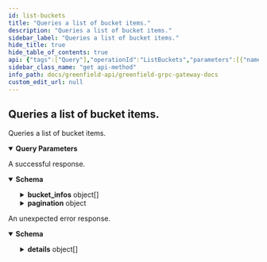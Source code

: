 ```yaml
---
id: list-buckets
title: "Queries a list of bucket items."
description: "Queries a list of bucket items."
sidebar_label: "Queries a list of bucket items."
hide_title: true
hide_table_of_contents: true
api: {"tags":["Query"],"operationId":"ListBuckets","parameters":[{"name":"pagination.key","in":"query","description":"key is a value returned in PageResponse.next_key to begin\nquerying the next page most efficiently. Only one of offset or key\nshould be set.","schema":{"type":"string","format":"byte"}},{"name":"pagination.offset","in":"query","description":"offset is a numeric offset that can be used when key is unavailable.\nIt is less efficient than using key. Only one of offset or key should\nbe set.","schema":{"type":"string","format":"uint64"}},{"name":"pagination.limit","in":"query","description":"limit is the total number of results to be returned in the result page.\nIf left empty it will default to a value to be set by each app.","schema":{"type":"string","format":"uint64"}},{"name":"pagination.count_total","in":"query","description":"count_total is set to true  to indicate that the result set should include\na count of the total number of items available for pagination in UIs.\ncount_total is only respected when offset is used. It is ignored when key\nis set.","schema":{"type":"boolean"}},{"name":"pagination.reverse","in":"query","description":"reverse is set to true if results are to be returned in the descending order.\n\nSince: cosmos-sdk 0.43","schema":{"type":"boolean"}}],"responses":{"200":{"description":"A successful response.","content":{"*/*":{"schema":{"type":"object","properties":{"bucket_infos":{"type":"array","items":{"type":"object","properties":{"owner":{"type":"string","description":"owner is the account address of bucket creator, it is also the bucket owner."},"bucket_name":{"title":"bucket_name is a globally unique name of bucket","type":"string"},"visibility":{"type":"string","description":"visibility defines the highest permissions for bucket. When a bucket is public, everyone can get storage objects in it.","default":"VISIBILITY_TYPE_UNSPECIFIED","enum":["VISIBILITY_TYPE_UNSPECIFIED","VISIBILITY_TYPE_PUBLIC_READ","VISIBILITY_TYPE_PRIVATE","VISIBILITY_TYPE_INHERIT"]},"id":{"type":"string","description":"id is the unique identification for bucket."},"source_type":{"title":"source_type defines which chain the user should send the bucket management transactions to","type":"string","default":"SOURCE_TYPE_ORIGIN","enum":["SOURCE_TYPE_ORIGIN","SOURCE_TYPE_BSC_CROSS_CHAIN","SOURCE_TYPE_MIRROR_PENDING"]},"create_at":{"type":"string","description":"create_at define the block timestamp when the bucket created.","format":"int64"},"payment_address":{"title":"payment_address is the address of the payment account","type":"string"},"primary_sp_address":{"type":"string","description":"primary_sp_address is the address of the primary sp. Objects belongs to this bucket will never\nleave this SP, unless you explicitly shift them to another SP."},"charged_read_quota":{"type":"string","description":"charged_read_quota defines the traffic quota for read in bytes per month.\nThe available read data for each user is the sum of the free read data provided by SP and\nthe ChargeReadQuota specified here.","format":"uint64"},"billing_info":{"title":"billing info of the bucket","type":"object","properties":{"price_time":{"title":"the time of the payment price, used to calculate the charge rate of the bucket","type":"string","format":"int64"},"total_charge_size":{"title":"the total size of the objects in the bucket, used to calculate the charge rate of the bucket","type":"string","format":"uint64"},"secondary_sp_objects_size":{"title":"secondary sp objects size statistics","type":"array","items":{"title":"secondary sp objects size statistics","type":"object","properties":{"sp_address":{"title":"address is the address of the secondary sp","type":"string"},"total_charge_size":{"title":"size is the total size of the objects in the secondary sp","type":"string","format":"uint64"}}}}}},"bucket_status":{"type":"string","description":"bucket_status define the status of the bucket.","default":"BUCKET_STATUS_CREATED","enum":["BUCKET_STATUS_CREATED","BUCKET_STATUS_DISCONTINUED"]}}}},"pagination":{"type":"object","properties":{"next_key":{"pattern":"^(?:[A-Za-z0-9+/]{4})*(?:[A-Za-z0-9+/]{2}==|[A-Za-z0-9+/]{3}=)?$","type":"string","description":"next_key is the key to be passed to PageRequest.key to\nquery the next page most efficiently. It will be empty if\nthere are no more results.","format":"byte"},"total":{"title":"total is total number of results available if PageRequest.count_total\nwas set, its value is undefined otherwise","type":"string","format":"uint64"}},"description":"PageResponse is to be embedded in gRPC response messages where the\ncorresponding request message has used PageRequest.\n\n message SomeResponse {\n         repeated Bar results = 1;\n         PageResponse page = 2;\n }"}}}}}},"default":{"description":"An unexpected error response.","content":{"*/*":{"schema":{"type":"object","properties":{"error":{"type":"string"},"code":{"type":"integer","format":"int32"},"message":{"type":"string"},"details":{"type":"array","items":{"type":"object","properties":{"type_url":{"type":"string"},"value":{"pattern":"^(?:[A-Za-z0-9+/]{4})*(?:[A-Za-z0-9+/]{2}==|[A-Za-z0-9+/]{3}=)?$","type":"string","format":"byte"}}}}}}}}}},"description":"Queries a list of bucket items.","method":"get","path":"/greenfield/storage/list_buckets","servers":[{"url":"https://gnfd-testnet-fullnode-tendermint-us.bnbchain.org"}],"info":{"title":"Greenfield - gRPC Gateway docs","description":"A REST interface for state queries","version":"1.0.0"},"postman":{"name":"Queries a list of bucket items.","description":{"type":"text/plain"},"url":{"path":["greenfield","storage","list_buckets"],"host":["{{baseUrl}}"],"query":[{"disabled":false,"description":{"content":"key is a value returned in PageResponse.next_key to begin\nquerying the next page most efficiently. Only one of offset or key\nshould be set.","type":"text/plain"},"key":"pagination.key","value":""},{"disabled":false,"description":{"content":"offset is a numeric offset that can be used when key is unavailable.\nIt is less efficient than using key. Only one of offset or key should\nbe set.","type":"text/plain"},"key":"pagination.offset","value":""},{"disabled":false,"description":{"content":"limit is the total number of results to be returned in the result page.\nIf left empty it will default to a value to be set by each app.","type":"text/plain"},"key":"pagination.limit","value":""},{"disabled":false,"description":{"content":"count_total is set to true  to indicate that the result set should include\na count of the total number of items available for pagination in UIs.\ncount_total is only respected when offset is used. It is ignored when key\nis set.","type":"text/plain"},"key":"pagination.count_total","value":""},{"disabled":false,"description":{"content":"reverse is set to true if results are to be returned in the descending order.\n\nSince: cosmos-sdk 0.43","type":"text/plain"},"key":"pagination.reverse","value":""}],"variable":[]},"header":[{"key":"Accept","value":"*/*"}],"method":"GET"}}
sidebar_class_name: "get api-method"
info_path: docs/greenfield-api/greenfield-grpc-gateway-docs
custom_edit_url: null
---
```



## Queries a list of bucket items.



Queries a list of bucket items.

<details style={{"marginBottom":"1rem"}} data-collapsed={false} open={true}><summary style={{}}><strong>Query Parameters</strong></summary><div><ul><ParamsItem className={"paramsItem"} param={{"name":"pagination.key","in":"query","description":"key is a value returned in PageResponse.next_key to begin\nquerying the next page most efficiently. Only one of offset or key\nshould be set.","schema":{"type":"string","format":"byte"}}}></ParamsItem><ParamsItem className={"paramsItem"} param={{"name":"pagination.offset","in":"query","description":"offset is a numeric offset that can be used when key is unavailable.\nIt is less efficient than using key. Only one of offset or key should\nbe set.","schema":{"type":"string","format":"uint64"}}}></ParamsItem><ParamsItem className={"paramsItem"} param={{"name":"pagination.limit","in":"query","description":"limit is the total number of results to be returned in the result page.\nIf left empty it will default to a value to be set by each app.","schema":{"type":"string","format":"uint64"}}}></ParamsItem><ParamsItem className={"paramsItem"} param={{"name":"pagination.count_total","in":"query","description":"count_total is set to true  to indicate that the result set should include\na count of the total number of items available for pagination in UIs.\ncount_total is only respected when offset is used. It is ignored when key\nis set.","schema":{"type":"boolean"}}}></ParamsItem><ParamsItem className={"paramsItem"} param={{"name":"pagination.reverse","in":"query","description":"reverse is set to true if results are to be returned in the descending order.\n\nSince: cosmos-sdk 0.43","schema":{"type":"boolean"}}}></ParamsItem></ul></div></details><div><ApiTabs><TabItem label={"200"} value={"200"}><div>

A successful response.

</div><div><MimeTabs schemaType={"response"}><TabItem label={"*/*"} value={"*/*"}><SchemaTabs><TabItem label={"Schema"} value={"Schema"}><details style={{}} data-collapsed={false} open={true}><summary style={{"textAlign":"left"}}><strong>Schema</strong></summary><div style={{"textAlign":"left","marginLeft":"1rem"}}></div><ul style={{"marginLeft":"1rem"}}><SchemaItem collapsible={true} className={"schemaItem"}><details style={{}}><summary style={{}}><strong>bucket_infos</strong><span style={{"opacity":"0.6"}}> object[]</span></summary><div style={{"marginLeft":"1rem"}}><li><div style={{"fontSize":"var(--ifm-code-font-size)","opacity":"0.6","marginLeft":"-.5rem","paddingBottom":".5rem"}}>Array [</div></li><SchemaItem collapsible={false} name={"owner"} required={false} schemaName={"string"} qualifierMessage={undefined} schema={{"type":"string","description":"owner is the account address of bucket creator, it is also the bucket owner."}}></SchemaItem><SchemaItem collapsible={false} name={"bucket_name"} required={false} schemaName={"bucket_name is a globally unique name of bucket"} qualifierMessage={undefined} schema={{"title":"bucket_name is a globally unique name of bucket","type":"string"}}></SchemaItem><SchemaItem collapsible={false} name={"visibility"} required={false} schemaName={"string"} qualifierMessage={"**Possible values:** [`VISIBILITY_TYPE_UNSPECIFIED`, `VISIBILITY_TYPE_PUBLIC_READ`, `VISIBILITY_TYPE_PRIVATE`, `VISIBILITY_TYPE_INHERIT`]"} schema={{"type":"string","description":"visibility defines the highest permissions for bucket. When a bucket is public, everyone can get storage objects in it.","default":"VISIBILITY_TYPE_UNSPECIFIED","enum":["VISIBILITY_TYPE_UNSPECIFIED","VISIBILITY_TYPE_PUBLIC_READ","VISIBILITY_TYPE_PRIVATE","VISIBILITY_TYPE_INHERIT"]}}></SchemaItem><SchemaItem collapsible={false} name={"id"} required={false} schemaName={"string"} qualifierMessage={undefined} schema={{"type":"string","description":"id is the unique identification for bucket."}}></SchemaItem><SchemaItem collapsible={false} name={"source_type"} required={false} schemaName={"source_type defines which chain the user should send the bucket management transactions to"} qualifierMessage={"**Possible values:** [`SOURCE_TYPE_ORIGIN`, `SOURCE_TYPE_BSC_CROSS_CHAIN`, `SOURCE_TYPE_MIRROR_PENDING`]"} schema={{"title":"source_type defines which chain the user should send the bucket management transactions to","type":"string","default":"SOURCE_TYPE_ORIGIN","enum":["SOURCE_TYPE_ORIGIN","SOURCE_TYPE_BSC_CROSS_CHAIN","SOURCE_TYPE_MIRROR_PENDING"]}}></SchemaItem><SchemaItem collapsible={false} name={"create_at"} required={false} schemaName={"int64"} qualifierMessage={undefined} schema={{"type":"string","description":"create_at define the block timestamp when the bucket created.","format":"int64"}}></SchemaItem><SchemaItem collapsible={false} name={"payment_address"} required={false} schemaName={"payment_address is the address of the payment account"} qualifierMessage={undefined} schema={{"title":"payment_address is the address of the payment account","type":"string"}}></SchemaItem><SchemaItem collapsible={false} name={"primary_sp_address"} required={false} schemaName={"string"} qualifierMessage={undefined} schema={{"type":"string","description":"primary_sp_address is the address of the primary sp. Objects belongs to this bucket will never\nleave this SP, unless you explicitly shift them to another SP."}}></SchemaItem><SchemaItem collapsible={false} name={"charged_read_quota"} required={false} schemaName={"uint64"} qualifierMessage={undefined} schema={{"type":"string","description":"charged_read_quota defines the traffic quota for read in bytes per month.\nThe available read data for each user is the sum of the free read data provided by SP and\nthe ChargeReadQuota specified here.","format":"uint64"}}></SchemaItem><SchemaItem collapsible={true} className={"schemaItem"}><details style={{}}><summary style={{}}><strong>billing_info</strong><span style={{"opacity":"0.6"}}> object</span></summary><div style={{"marginLeft":"1rem"}}><SchemaItem collapsible={false} name={"price_time"} required={false} schemaName={"int64"} qualifierMessage={undefined} schema={{"title":"the time of the payment price, used to calculate the charge rate of the bucket","type":"string","format":"int64"}}></SchemaItem><SchemaItem collapsible={false} name={"total_charge_size"} required={false} schemaName={"uint64"} qualifierMessage={undefined} schema={{"title":"the total size of the objects in the bucket, used to calculate the charge rate of the bucket","type":"string","format":"uint64"}}></SchemaItem><SchemaItem collapsible={true} className={"schemaItem"}><details style={{}}><summary style={{}}><strong>secondary_sp_objects_size</strong><span style={{"opacity":"0.6"}}> object[]</span></summary><div style={{"marginLeft":"1rem"}}><li><div style={{"fontSize":"var(--ifm-code-font-size)","opacity":"0.6","marginLeft":"-.5rem","paddingBottom":".5rem"}}>Array [</div></li><SchemaItem collapsible={false} name={"sp_address"} required={false} schemaName={"address is the address of the secondary sp"} qualifierMessage={undefined} schema={{"title":"address is the address of the secondary sp","type":"string"}}></SchemaItem><SchemaItem collapsible={false} name={"total_charge_size"} required={false} schemaName={"uint64"} qualifierMessage={undefined} schema={{"title":"size is the total size of the objects in the secondary sp","type":"string","format":"uint64"}}></SchemaItem><li><div style={{"fontSize":"var(--ifm-code-font-size)","opacity":"0.6","marginLeft":"-.5rem"}}>]</div></li></div></details></SchemaItem></div></details></SchemaItem><SchemaItem collapsible={false} name={"bucket_status"} required={false} schemaName={"string"} qualifierMessage={"**Possible values:** [`BUCKET_STATUS_CREATED`, `BUCKET_STATUS_DISCONTINUED`]"} schema={{"type":"string","description":"bucket_status define the status of the bucket.","default":"BUCKET_STATUS_CREATED","enum":["BUCKET_STATUS_CREATED","BUCKET_STATUS_DISCONTINUED"]}}></SchemaItem><li><div style={{"fontSize":"var(--ifm-code-font-size)","opacity":"0.6","marginLeft":"-.5rem"}}>]</div></li></div></details></SchemaItem><SchemaItem collapsible={true} className={"schemaItem"}><details style={{}}><summary style={{}}><strong>pagination</strong><span style={{"opacity":"0.6"}}> object</span></summary><div style={{"marginLeft":"1rem"}}><div style={{"marginTop":".5rem","marginBottom":".5rem"}}>

PageResponse is to be embedded in gRPC response messages where the
corresponding request message has used PageRequest.

 message SomeResponse {
         repeated Bar results = 1;
         PageResponse page = 2;
 }

</div><SchemaItem collapsible={false} name={"next_key"} required={false} schemaName={"byte"} qualifierMessage={"**Possible values:** Value must match regular expression `^(?:[A-Za-z0-9+/]{4})*(?:[A-Za-z0-9+/]{2}==|[A-Za-z0-9+/]{3}=)?$`"} schema={{"pattern":"^(?:[A-Za-z0-9+/]{4})*(?:[A-Za-z0-9+/]{2}==|[A-Za-z0-9+/]{3}=)?$","type":"string","description":"next_key is the key to be passed to PageRequest.key to\nquery the next page most efficiently. It will be empty if\nthere are no more results.","format":"byte"}}></SchemaItem><SchemaItem collapsible={false} name={"total"} required={false} schemaName={"uint64"} qualifierMessage={undefined} schema={{"title":"total is total number of results available if PageRequest.count_total\nwas set, its value is undefined otherwise","type":"string","format":"uint64"}}></SchemaItem></div></details></SchemaItem></ul></details></TabItem><TabItem label={"Example (from schema)"} value={"Example (from schema)"}><ResponseSamples responseExample={"{\n  \"bucket_infos\": [\n    {\n      \"owner\": \"string\",\n      \"bucket_name\": \"string\",\n      \"visibility\": \"VISIBILITY_TYPE_UNSPECIFIED\",\n      \"id\": \"string\",\n      \"source_type\": \"SOURCE_TYPE_ORIGIN\",\n      \"create_at\": \"string\",\n      \"payment_address\": \"string\",\n      \"primary_sp_address\": \"string\",\n      \"charged_read_quota\": \"string\",\n      \"billing_info\": {\n        \"price_time\": \"string\",\n        \"total_charge_size\": \"string\",\n        \"secondary_sp_objects_size\": [\n          {\n            \"sp_address\": \"string\",\n            \"total_charge_size\": \"string\"\n          }\n        ]\n      },\n      \"bucket_status\": \"BUCKET_STATUS_CREATED\"\n    }\n  ],\n  \"pagination\": {\n    \"next_key\": \"string\",\n    \"total\": \"string\"\n  }\n}"} language={"json"}></ResponseSamples></TabItem></SchemaTabs></TabItem></MimeTabs></div></TabItem><TabItem label={"default"} value={"default"}><div>

An unexpected error response.

</div><div><MimeTabs schemaType={"response"}><TabItem label={"*/*"} value={"*/*"}><SchemaTabs><TabItem label={"Schema"} value={"Schema"}><details style={{}} data-collapsed={false} open={true}><summary style={{"textAlign":"left"}}><strong>Schema</strong></summary><div style={{"textAlign":"left","marginLeft":"1rem"}}></div><ul style={{"marginLeft":"1rem"}}><SchemaItem collapsible={false} name={"error"} required={false} schemaName={"string"} qualifierMessage={undefined} schema={{"type":"string"}}></SchemaItem><SchemaItem collapsible={false} name={"code"} required={false} schemaName={"int32"} qualifierMessage={undefined} schema={{"type":"integer","format":"int32"}}></SchemaItem><SchemaItem collapsible={false} name={"message"} required={false} schemaName={"string"} qualifierMessage={undefined} schema={{"type":"string"}}></SchemaItem><SchemaItem collapsible={true} className={"schemaItem"}><details style={{}}><summary style={{}}><strong>details</strong><span style={{"opacity":"0.6"}}> object[]</span></summary><div style={{"marginLeft":"1rem"}}><li><div style={{"fontSize":"var(--ifm-code-font-size)","opacity":"0.6","marginLeft":"-.5rem","paddingBottom":".5rem"}}>Array [</div></li><SchemaItem collapsible={false} name={"type_url"} required={false} schemaName={"string"} qualifierMessage={undefined} schema={{"type":"string"}}></SchemaItem><SchemaItem collapsible={false} name={"value"} required={false} schemaName={"byte"} qualifierMessage={"**Possible values:** Value must match regular expression `^(?:[A-Za-z0-9+/]{4})*(?:[A-Za-z0-9+/]{2}==|[A-Za-z0-9+/]{3}=)?$`"} schema={{"pattern":"^(?:[A-Za-z0-9+/]{4})*(?:[A-Za-z0-9+/]{2}==|[A-Za-z0-9+/]{3}=)?$","type":"string","format":"byte"}}></SchemaItem><li><div style={{"fontSize":"var(--ifm-code-font-size)","opacity":"0.6","marginLeft":"-.5rem"}}>]</div></li></div></details></SchemaItem></ul></details></TabItem><TabItem label={"Example (from schema)"} value={"Example (from schema)"}><ResponseSamples responseExample={"{\n  \"error\": \"string\",\n  \"code\": 0,\n  \"message\": \"string\",\n  \"details\": [\n    {\n      \"type_url\": \"string\",\n      \"value\": \"string\"\n    }\n  ]\n}"} language={"json"}></ResponseSamples></TabItem></SchemaTabs></TabItem></MimeTabs></div></TabItem></ApiTabs></div>
      